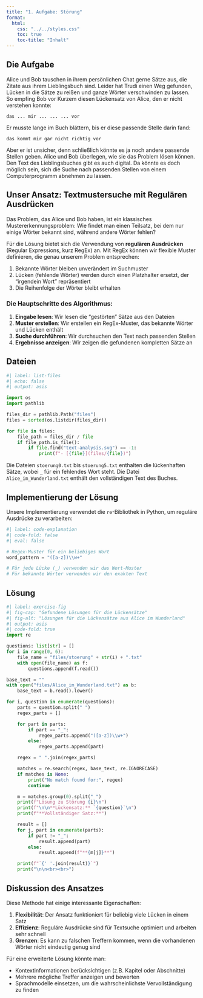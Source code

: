 ```yaml
---
title: "1. Aufgabe: Störung"
format:
  html:
    css: "../../styles.css"
    toc: true
    toc-title: "Inhalt"
---
```


::: {.callout-note appearance="simple"}
## Die Aufgabe
Alice und Bob tauschen in ihrem persönlichen Chat
gerne Sätze aus, die Zitate aus ihrem Lieblingsbuch sind. Leider hat Trudi einen Weg gefunden,
Lücken in die Sätze zu reißen und ganze Wörter
verschwinden zu lassen. So empfing Bob vor
Kurzem diesen Lückensatz von Alice, den er nicht
verstehen konnte:

`das ... mir ... ... ... vor`

Er musste lange im Buch blättern, bis er diese
passende Stelle darin fand:

`das kommt mir gar nicht richtig vor`

Aber er ist unsicher, denn schließlich könnte es ja
noch andere passende Stellen geben.
Alice und Bob überlegen, wie sie das Problem
lösen können. Den Text des Lieblingsbuches gibt
es auch digital. Da könnte es doch möglich sein,
sich die Suche nach passenden Stellen von einem
Computerprogramm abnehmen zu lassen.
:::

## Unser Ansatz: Textmustersuche mit Regulären Ausdrücken

Das Problem, das Alice und Bob haben, ist ein klassisches Mustererkennungsproblem: Wie findet man einen Teilsatz, bei dem nur einige Wörter bekannt sind, während andere Wörter fehlen?

Für die Lösung bietet sich die Verwendung von **regulären Ausdrücken** (Regular Expressions, kurz RegEx) an. Mit RegEx können wir flexible Muster definieren, die genau unserem Problem entsprechen:

1. Bekannte Wörter bleiben unverändert im Suchmuster
2. Lücken (fehlende Wörter) werden durch einen Platzhalter ersetzt, der "irgendein Wort" repräsentiert
3. Die Reihenfolge der Wörter bleibt erhalten

### Die Hauptschritte des Algorithmus:

1. **Eingabe lesen**: Wir lesen die "gestörten" Sätze aus den Dateien
2. **Muster erstellen**: Wir erstellen ein RegEx-Muster, das bekannte Wörter und Lücken enthält
3. **Suche durchführen**: Wir durchsuchen den Text nach passenden Stellen
4. **Ergebnisse anzeigen**: Wir zeigen die gefundenen kompletten Sätze an

## Dateien
```python
#| label: list-files
#| echo: false
#| output: asis

import os
import pathlib

files_dir = pathlib.Path("files")
files = sorted(os.listdir(files_dir))

for file in files:
    file_path = files_dir / file
    if file_path.is_file():
        if file.find("text-analysis.svg") == -1:
            print(f"- [{file}](files/{file})")
```

::: {.callout-tip}
Die Dateien `stoerung0.txt` bis `stoerung5.txt` enthalten die lückenhaften Sätze, wobei `_` für ein fehlendes Wort steht. Die Datei `Alice_im_Wunderland.txt` enthält den vollständigen Text des Buches.
:::

## Implementierung der Lösung

Unsere Implementierung verwendet die `re`-Bibliothek in Python, um reguläre Ausdrücke zu verarbeiten:

```python
#| label: code-explanation
#| code-fold: false
#| eval: false

# Regex-Muster für ein beliebiges Wort
word_pattern = "([a-z])\\w+"

# Für jede Lücke (_) verwenden wir das Wort-Muster
# Für bekannte Wörter verwenden wir den exakten Text
```

## Lösung
```python
#| label: exercise-fig
#| fig-cap: "Gefundene Lösungen für die Lückensätze"
#| fig-alt: "Lösungen für die Lückensätze aus Alice im Wunderland"
#| output: asis
#| code-fold: true
import re

questions: list[str] = []
for i in range(0, 6):
    file_name = "files/stoerung" + str(i) + ".txt"
    with open(file_name) as f:
        questions.append(f.read())

base_text = ""
with open("files/Alice_im_Wunderland.txt") as b:
    base_text = b.read().lower()

for i, question in enumerate(questions):
    parts = question.split(" ")
    regex_parts = []

    for part in parts:
        if part == "_":
            regex_parts.append("([a-z])\\w+")
        else:
            regex_parts.append(part)

    regex = " ".join(regex_parts)

    matches = re.search(regex, base_text, re.IGNORECASE)
    if matches is None:
        print("No match found for:", regex)
        continue

    m = matches.group(0).split(" ")
    print(f"Lösung zu Störung {i}\n")
    print(f"\n\n**Lückensatz:** `{question}`\n")
    print(f"**Vollständiger Satz:**")

    result = []
    for j, part in enumerate(parts):
        if part != "_":
            result.append(part)
        else:
            result.append(f"**{m[j]}**")

    print(f"`{' '.join(result)}`")
    print("\n\n<br><br>")
```

## Diskussion des Ansatzes

Diese Methode hat einige interessante Eigenschaften:

1. **Flexibilität**: Der Ansatz funktioniert für beliebig viele Lücken in einem Satz
2. **Effizienz**: Reguläre Ausdrücke sind für Textsuche optimiert und arbeiten sehr schnell
3. **Grenzen**: Es kann zu falschen Treffern kommen, wenn die vorhandenen Wörter nicht eindeutig genug sind

Für eine erweiterte Lösung könnte man:

- Kontextinformationen berücksichtigen (z.B. Kapitel oder Abschnitte)
- Mehrere mögliche Treffer anzeigen und bewerten
- Sprachmodelle einsetzen, um die wahrscheinlichste Vervollständigung zu finden
